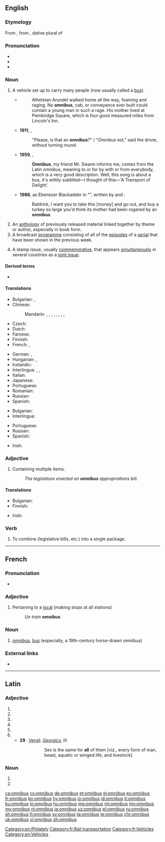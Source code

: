 {{also|Omnibus|ómnibus}}
==English==

===Etymology===
From {{etyl|fr|en}}, from {{etyl|la|en}} {{m|la|omnibus||for all}}, dative plural of {{m|la|omnis||all}}

===Pronunciation===
* {{IPA|/ˈɒmniˌbʌs/|lang=en}}
* {{audio|En-us-omnibus.ogg|Audio (US)|lang=en}}
* {{audio|en-uk-omnibus.ogg|Audio (UK)|lang=en}}

===Noun===
{{wikipedia}}
{{en-noun|omnibuses|omnibusses|omnibi}}

# {{lb|en|dated}} A vehicle set up to carry many people (now usually called a [[bus]]).
#* {{RQ:WBsnt IvryGtP}}
#*: Athelstan Arundel walked home all the way, foaming and raging. No '''omnibus''', cab, or conveyance ever built could contain a young man in such a rage. His mother lived at Pembridge Square, which is four good measured miles from Lincoln's Inn.
#* '''1911''', {{w|E. M. Forster}}, ''{{w|The Celestial Omnibus|The Celestial '''Omnibus'''}}''
#*: "Please, is that an '''omnibus'''?" / "''Omnibus'' est," said the driver, without turning round.
#* '''1959''', {{w|Michael Flanders}}, ''{{w|At the Drop of a Hat}}''
#*: '''Omnibus''', my friend Mr. Swann informs me, comes from the Latin ''omnibus'', meaning to or for by with or from everybody, which is a very good description. Well, this song is about a bus, it's wittily subtitled&mdash;I thought of this&mdash;'A Transport of Delight'.
#* '''1988''', {{w|Rowan Atkinson}} as Ebenezer Blackadder in "''{{w|Blackadder's Christmas Carol}}''", written by {{w|Richard Curtis}} and {{w|Ben Elton}}:
#*: Baldrick, I want you to take this [money] and go out, and buy a turkey so large you'd think its mother had been rogered by an '''omnibus'''.
# An [[anthology]] of previously released material linked together by theme or author, especially in book form.
# A broadcast [[programme]] consisting of all of the [[episode]]s of a [[serial]] that have been shown in the previous week.
#: {{ux|en|The '''omnibus''' edition of "The Archers" is broadcast every Sunday morning at 11.00.}}
# {{lb|en|philately}} A stamp issue, usually [[commemorative]], that appears [[simultaneously]] in several countries as a [[joint issue]].

====Derived terms====
* {{l|en|bus}}

====Translations====
{{trans-top|vehicle}}
* Bulgarian: {{t+|bg|омнибус|m}}, {{t+|bg|автобус|m}}
* Chinese:
*: Mandarin: {{t+|cmn|公共汽車|sc=Hani}}, {{t+|cmn|公共汽车|tr=gōnggòng qìchē|sc=Hani}}, {{t+|cmn|巴士|tr=bāshì|sc=Hani}}, {{t+|cmn|公車|sc=Hani}}, {{t+|cmn|公车|tr=gōngchē|sc=Hani}} {{qualifier|Taiwan}}, {{t+|cmn|公交車|sc=Hani}}, {{t+|cmn|公交车|tr=gōngjiāochē|sc=Hani}} {{qualifier|mainland China}}, {{t+|cmn|公交|tr=gōngjiāo|sc=Hani}} {{qualifier|mainland China}}, {{t|cmn|公汽|tr=gōngqì|sc=Hani}} {{qualifier|mainland China}}
* Czech: {{t+|cs|autobus}}
* Dutch: {{t+|nl|bus}}
* Faroese: {{t+|fo|bussur|m}}
* Finnish: {{t+|fi|linja-auto}}
* French: {{t+|fr|omnibus|m}}, {{t+|fr|bus|m}}
{{trans-mid}}
* German: {{t+|de|Omnibus|m}}, {{t+|de|Bus|m}}
* Hungarian: {{t|hu|omnibusz}}, {{t+|hu|autóbusz}}
* Icelandic: {{t+|is|strætó|m}}
* Interlingua: {{t|ia|omnibus}}, {{t|ia|autobus}}, {{t|ia|bus}}
* Italian: {{t+|it|autobus|m}}
* Japanese: {{t-check|ja|乗合バス|tr=のりあいばす, noriaibasu|sc=Jpan}}
* Portuguese: {{t+|pt|ônibus|m}}
* Romanian: {{t+|ro|autobuz|n}}
* Russian: {{t+|ru|авто́бус|m}}
* Spanish: {{t+|es|autobús|m}}
{{trans-bottom}}

{{trans-top|book}}
* Bulgarian: {{t+|bg|сбо́рник|m|sc=Cyrl}}
* Interlingua: {{t|ia|compilation}}
{{trans-mid}}
* Portuguese: {{t+|pt|compilação|f}}
* Russian: {{t+|ru|сбо́рник|m|sc=Cyrl}}
* Spanish: {{t+|es|compilación|f}}
{{trans-bottom}}

{{trans-top|television programme/program}}
* Irish: {{t|ga|ollchlár|m}}
{{trans-mid}}
{{trans-bottom}}

===Adjective===
{{en-adj|-}}

# Containing multiple items.
#: ''The legislature enacted an '''omnibus''' appropriations bill.''

====Translations====
{{trans-top|containing multiple items}}
* Bulgarian: {{t+|bg|всеобхватен|tr=vseobhváten}}
* Finnish: {{t|fi|kertaus, yhteenveto, kaikki jaksot}}
{{trans-mid}}
* Irish: {{t|ga|oll-}}
{{trans-bottom}}

===Verb===
{{en-verb|omnibuses|pres_3sg2=omnibusses|omnibusing|pres_ptc2=omnibussing|omnibused|past2=omnibussed}}

# {{label|en|transitive}} To combine (legislative bills, etc.) into a single package.

[[Category:en:Philately]]

----

==French==

===Pronunciation===
* {{audio|Fr-omnibus.ogg|Audio|lang=fr}}

===Adjective===
{{fr-adj|inv=yes}}

# {{label|fr|rail transport|of a train}} Pertaining to a [[local]] (making stops at all stations)
#: ''Un train '''omnibus'''.''

===Noun===
{{fr-noun|m|omnibus}}

# {{label|fr|dated}} [[omnibus]], [[bus]] (especially, a 19th-century horse-drawn omnibus)

===External links===
* {{R:TLFi}}

[[Category:fr:Rail transportation]]
[[Category:fr:Vehicles]]

----

==Latin==

===Adjective===
{{la-adj-form|omnibus}}

# {{inflection of|omnis||dat|m|p|lang=la}}
# {{inflection of|omnis||dat|f|p|lang=la}}
# {{inflection of|omnis||dat|n|p|lang=la}}
# {{inflection of|omnis||abl|m|p|lang=la}}
# {{inflection of|omnis||abl|f|p|lang=la}}
# {{inflection of|omnis||abl|n|p|lang=la}}
#* '''29 {{smallcaps|bc}}'''. [[w:Vergil|Vergil]]. ''[[w:Georgics|Georgics]]'', III
#*: {{smallcaps|amor '''omnibvs''' idem}}
#*:: Sex is the same for '''all''' of them [viz., every form of man, beast, aquatic or winged life, and livestock]

===Noun===
{{la-noun-form|omnibus|n-p}}

# {{inflection of|omnia||dat|lang=la}}
# {{inflection of|omnia||abl|lang=la}}

[[Category:en:Vehicles]]

[[ca:omnibus]]
[[cs:omnibus]]
[[de:omnibus]]
[[et:omnibus]]
[[el:omnibus]]
[[es:omnibus]]
[[fr:omnibus]]
[[ko:omnibus]]
[[hy:omnibus]]
[[io:omnibus]]
[[id:omnibus]]
[[it:omnibus]]
[[ku:omnibus]]
[[lo:omnibus]]
[[hu:omnibus]]
[[mg:omnibus]]
[[ml:omnibus]]
[[mn:omnibus]]
[[my:omnibus]]
[[nl:omnibus]]
[[ja:omnibus]]
[[uz:omnibus]]
[[pl:omnibus]]
[[ru:omnibus]]
[[sh:omnibus]]
[[fi:omnibus]]
[[sv:omnibus]]
[[ta:omnibus]]
[[te:omnibus]]
[[chr:omnibus]]
[[uk:omnibus]]
[[vi:omnibus]]
[[zh:omnibus]]